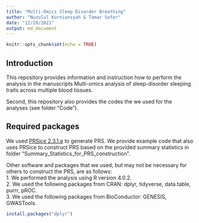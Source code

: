 ```yaml
---
title: "Multi-Omics Sleep Disorder Breathing"
author: "Nuzulul Kurniansyah & Tamar Sofer"
date: "12/29/2021"
output: md_document
---
```



```r
knitr::opts_chunk$set(echo = TRUE)
```

## Introduction

This repository provides information and instruction how to perform the analysis in the manuscripts Multi-omics analysis of sleep-disorder sleeping traits across multiple blood tissues.

Second, this repository also provides the codes the we used for the analyses (see folder "Code"). 

## Required packages

We used [PRSice 2.3.1.e](https://www.prsice.info "PRSice 2.3.1.e") to generate PRS. We provide example code that also uses PRSice to construct PRS based on the provided summary statistics in folder "Summary_Statistics_for_PRS_construction".

Other software and packages that we used, but may not be necessary for others to construct the PRS, are as follows: \
1. We performed the analysis using R version 4.0.2.\
2. We used the following packages from CRAN: dplyr, tidyverse, data.table, purrr, pROC.\
3. We used the following packages from BioConductor: GENESIS, GWASTools.\

```r

install.packages("dplyr")

```
